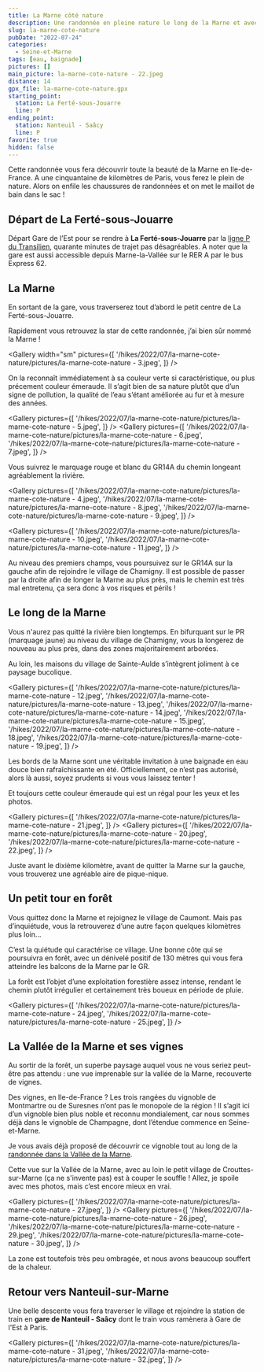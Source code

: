 ```yaml
---
title: La Marne côté nature
description: Une randonnée en pleine nature le long de la Marne et avec une vue imprenable sur les vignobles de la Champagne. Et avec option baignade !
slug: la-marne-cote-nature
pubDate: "2022-07-24"
categories:
  - Seine-et-Marne
tags: [eau, baignade]
pictures: []
main_picture: la-marne-cote-nature - 22.jpeg
distance: 14
gpx_file: la-marne-cote-nature.gpx
starting_point:
  station: La Ferté-sous-Jouarre
  line: P
ending_point:
  station: Nanteuil - Saâcy
  line: P
favorite: true
hidden: false
---
```


Cette randonnée vous fera découvrir toute la beauté de la Marne en Ile-de-France. A une cinquantaine de kilomètres de Paris, vous ferez le plein de nature. Alors on enfile les chaussures de randonnées et on met le maillot de bain dans le sac !

## Départ de La Ferté-sous-Jouarre

Départ Gare de l’Est pour se rendre à **La Ferté-sous-Jouarre** par la [ligne P du Transilien](/randonnees-par-ligne/randonnees-transilien-ligne-p), quarante minutes de trajet pas désagréables.
A noter que la gare est aussi accessible depuis Marne-la-Vallée sur le RER A par le bus Express 62.

<Picture src="/hikes/2022/07/la-marne-cote-nature/pictures/la-marne-cote-nature - 1.jpeg" caption="Navigo, chapeaux, sacs à dos… ça sent bon la rando !" />

## La Marne

En sortant de la gare, vous traverserez tout d’abord le petit centre de La Ferté-sous-Jouarre.

<Picture src="/hikes/2022/07/la-marne-cote-nature/pictures/la-marne-cote-nature - 2.jpeg" caption="L'hôtel de ville de La Ferté-sous-Jouarre" />

Rapidement vous retrouvez la star de cette randonnée, j’ai bien sûr nommé la Marne !

<Gallery width="sm" pictures={[
'/hikes/2022/07/la-marne-cote-nature/pictures/la-marne-cote-nature - 3.jpeg',
]} />

On la reconnaît immédiatement à sa couleur verte si caractéristique, ou plus précement couleur émeraude.
Il s’agit bien de sa nature plutôt que d’un signe de pollution, la qualité de l’eau s’étant améliorée au fur et à mesure des années.

<Gallery pictures={[
'/hikes/2022/07/la-marne-cote-nature/pictures/la-marne-cote-nature - 5.jpeg',
]} />
<Gallery pictures={[
'/hikes/2022/07/la-marne-cote-nature/pictures/la-marne-cote-nature - 6.jpeg',
'/hikes/2022/07/la-marne-cote-nature/pictures/la-marne-cote-nature - 7.jpeg',
]} />

Vous suivrez le marquage rouge et blanc du GR14A du chemin longeant agréablement la rivière.

<Gallery pictures={[
'/hikes/2022/07/la-marne-cote-nature/pictures/la-marne-cote-nature - 4.jpeg',
'/hikes/2022/07/la-marne-cote-nature/pictures/la-marne-cote-nature - 8.jpeg',
'/hikes/2022/07/la-marne-cote-nature/pictures/la-marne-cote-nature - 9.jpeg',
]} />

<Gallery pictures={[
'/hikes/2022/07/la-marne-cote-nature/pictures/la-marne-cote-nature - 10.jpeg',
'/hikes/2022/07/la-marne-cote-nature/pictures/la-marne-cote-nature - 11.jpeg',
]} />

Au niveau des premiers champs, vous poursuivez sur le GR14A sur la gauche afin de rejoindre le village de Chamigny. Il est possible de passer par la droite afin de longer la Marne au plus près, mais le chemin est très mal entretenu, ça sera donc à vos risques et périls !

## Le long de la Marne

Vous n'aurez pas quitté la rivière bien longtemps. En bifurquant sur le PR (marquage jaune) au niveau du village de Chamigny, vous la longerez de nouveau au plus près, dans des zones majoritairement arborées.

Au loin, les maisons du village de Sainte-Aulde s’intègrent joliment à ce paysage bucolique.

<Gallery pictures={[
'/hikes/2022/07/la-marne-cote-nature/pictures/la-marne-cote-nature - 12.jpeg',
'/hikes/2022/07/la-marne-cote-nature/pictures/la-marne-cote-nature - 13.jpeg',
'/hikes/2022/07/la-marne-cote-nature/pictures/la-marne-cote-nature - 14.jpeg',
'/hikes/2022/07/la-marne-cote-nature/pictures/la-marne-cote-nature - 15.jpeg',
'/hikes/2022/07/la-marne-cote-nature/pictures/la-marne-cote-nature - 18.jpeg',
'/hikes/2022/07/la-marne-cote-nature/pictures/la-marne-cote-nature - 19.jpeg',
]} />

Les bords de la Marne sont une véritable invitation à une baignade en eau douce bien rafraîchissante en été. Officiellement, ce n’est pas autorisé, alors là aussi, soyez prudents si vous vous laissez tenter !

Et toujours cette couleur émeraude qui est un régal pour les yeux et les photos.

<Gallery pictures={[
'/hikes/2022/07/la-marne-cote-nature/pictures/la-marne-cote-nature - 21.jpeg',
]} />
<Gallery pictures={[
'/hikes/2022/07/la-marne-cote-nature/pictures/la-marne-cote-nature - 20.jpeg',
'/hikes/2022/07/la-marne-cote-nature/pictures/la-marne-cote-nature - 22.jpeg',
]} />

Juste avant le dixième kilomètre, avant de quitter la Marne sur la gauche, vous trouverez une agréable aire de pique-nique.

## Un petit tour en forêt

Vous quittez donc la Marne et rejoignez le village de Caumont. Mais pas d’inquiétude, vous la retrouverez d’une autre façon quelques kilomètres plus loin…

<Picture src="/hikes/2022/07/la-marne-cote-nature/pictures/la-marne-cote-nature - 23.jpeg" caption="Village de Caumont" />

C’est la quiétude qui caractérise ce village. Une bonne côte qui se poursuivra en forêt, avec un dénivelé positif de 130 mètres qui vous fera atteindre les balcons de la Marne par le GR.

La forêt est l’objet d’une exploitation forestière assez intense, rendant le chemin plutôt irrégulier et certainement très boueux en période de pluie.

<Gallery pictures={[
'/hikes/2022/07/la-marne-cote-nature/pictures/la-marne-cote-nature - 24.jpeg',
'/hikes/2022/07/la-marne-cote-nature/pictures/la-marne-cote-nature - 25.jpeg',
]} />

## La Vallée de la Marne et ses vignes

Au sortir de la forêt, un superbe paysage auquel vous ne vous seriez peut-être pas attendu : une vue imprenable sur la vallée de la Marne, recouverte de vignes.

Des vignes, en Ile-de-France ? Les trois rangées du vignoble de Montmartre ou de Suresnes n’ont pas le monopole de la région ! Il s’agit ici d’un vignoble bien plus noble et reconnu mondialement, car nous sommes déjà dans le vignoble de Champagne, dont l’étendue commence en Seine-et-Marne.

Je vous avais déjà proposé de découvrir ce vignoble tout au long de la [randonnée dans la Vallée de la Marne](/2017/06/26/a-travers-les-vignes-dans-la-vallee-de-la-marne).

Cette vue sur la Vallée de la Marne, avec au loin le petit village de Crouttes-sur-Marne (ça ne s'invente pas) est à couper le souffle ! Allez, je spoile avec mes photos, mais c’est encore mieux en vrai.

<Gallery pictures={[
'/hikes/2022/07/la-marne-cote-nature/pictures/la-marne-cote-nature - 27.jpeg',
]} />
<Gallery pictures={[
'/hikes/2022/07/la-marne-cote-nature/pictures/la-marne-cote-nature - 26.jpeg',
'/hikes/2022/07/la-marne-cote-nature/pictures/la-marne-cote-nature - 29.jpeg',
'/hikes/2022/07/la-marne-cote-nature/pictures/la-marne-cote-nature - 30.jpeg',
]} />

La zone est toutefois très peu ombragée, et nous avons beaucoup souffert de la chaleur.

## Retour vers Nanteuil-sur-Marne

Une belle descente vous fera traverser le village et rejoindre la station de train en **gare de Nanteuil - Saâcy** dont le train vous ramènera à Gare de l'Est à Paris.

<Gallery pictures={[
'/hikes/2022/07/la-marne-cote-nature/pictures/la-marne-cote-nature - 31.jpeg',
'/hikes/2022/07/la-marne-cote-nature/pictures/la-marne-cote-nature - 32.jpeg',
]} />
